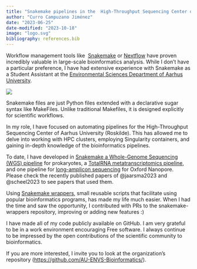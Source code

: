 ```yaml
---
title: "Snakemake pipelines in the  High-Throughput Sequencing Center of AU-ENVS"
author: "Curro Campuzano Jiménez"
date: "2023-06-25"
date-modified: "2023-10-18"
image: "logo.svg"
bibliography: references.bib
---
```


Workflow management tools like  [Snakemake](https://snakemake.readthedocs.io/en/stable/) or [Nextflow](https://www.nextflow.io/) have proven incredibly valuable in large-scale bioinformatics analysis. While I don't have a particular preference, I have had extensive experience with Snakemake as a Student Assistant at the [Environmental Sciences Department of Aarhus University](https://envs.au.dk/en/).

![](snakemake.png){fig-align="center"}

Snakemake files are just Python files extended with a declarative sugar syntax like MakeFiles. Unlike traditional Makefiles, it is designed explicitly for scientific workflows. 

In my role, I have focused on automating pipelines for the High-Throughput Sequencing Center of Aarhus University (Roskilde). This has allowed me to delve into working with HPC clusters, employing Singularity containers, and gaining in-depth knowledge of the bioinformatics pipelines.

To date, I have developed in [Snakemake a Whole-Genome Sequencing (WGS) pipeline](https://github.com/AU-ENVS-Bioinformatics/IlluminaSnakemake) for prokaryotes, a [TotalRNA metatranscriptomics pipeline](https://github.com/AU-ENVS-Bioinformatics/TotalRNA-Snakemake), and one pipeline for [long-amplicon sequencing](https://github.com/AU-ENVS-Bioinformatics/emu-smk) for Oxford Nanopore. Please check the recently published papers of @jaarsma2023 and @scheel2023 to see papers that used them.

Using [Snakemake wrappers](https://snakemake-wrappers.readthedocs.io/en/stable/), small reusable scripts that facilitate using popular bioinformatics programs, has made my life much easier. When I had the time and saw the opportunity, I contributed with PRs to the snakemake-wrappers repository, improving or adding new features :)

I have made all of my code publicly available on GitHub. I am very grateful to be in a work environment encouraging Free software. I always continue to be impressed by the open contributions of the scientific community to bioinformatics.

If you are more interested, I invite you to look at the organization's repository (<https://github.com/AU-ENVS-Bioinformatics/>).
